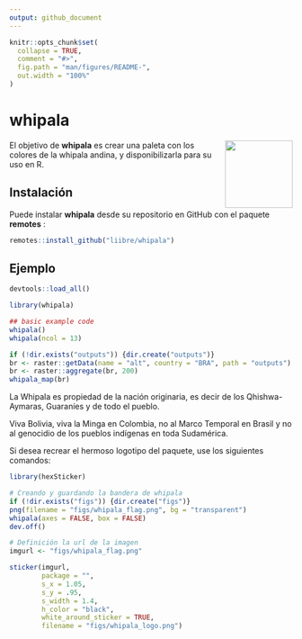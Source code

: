 ```yaml
---
output: github_document
---
```


<!-- README.md is generated from README.Rmd. Please edit that file -->

```r
knitr::opts_chunk$set(
  collapse = TRUE,
  comment = "#>",
  fig.path = "man/figures/README-",
  out.width = "100%"
)
```

# whipala

<img src="https://raw.githubusercontent.com/liibre/whipala/main/figs/whipala_logo.png" align="right" alt="" width="120" />

<!-- badges: start -->
<!-- badges: end -->

El objetivo de __whipala__ es crear una paleta con los colores de la whipala andina, y disponibilizarla para su uso en R.

## Instalación

Puede instalar __whipala__ desde su repositorio en GitHub con el paquete __remotes__ :

```r
remotes::install_github("liibre/whipala")
```

## Ejemplo

```r
devtools::load_all()
```

```r
library(whipala)
```



```r
## basic example code
whipala()
whipala(ncol = 13)
```

```r
if (!dir.exists("outputs")) {dir.create("outputs")}
br <- raster::getData(name = "alt", country = "BRA", path = "outputs")
br <- raster::aggregate(br, 200)
whipala_map(br)
```

La Whipala es propiedad de la nación originaria, es decir de los Qhishwa-Aymaras, Guaraníes y de todo el pueblo.

Viva Bolivia, viva la Minga en Colombia, no al Marco Temporal en Brasil y no al genocidio de los pueblos indígenas en toda Sudamérica. 

Si desea recrear el hermoso logotipo del paquete, use los siguientes comandos: 

```r
library(hexSticker)

# Creando y guardando la bandera de whipala
if (!dir.exists("figs")) {dir.create("figs")}
png(filename = "figs/whipala_flag.png", bg = "transparent")
whipala(axes = FALSE, box = FALSE)
dev.off()

# Definición la url de la imagen
imgurl <- "figs/whipala_flag.png"

sticker(imgurl,
        package = "",
        s_x = 1.05,
        s_y = .95,
        s_width = 1.4,
        h_color = "black",
        white_around_sticker = TRUE,
        filename = "figs/whipala_logo.png")
```

